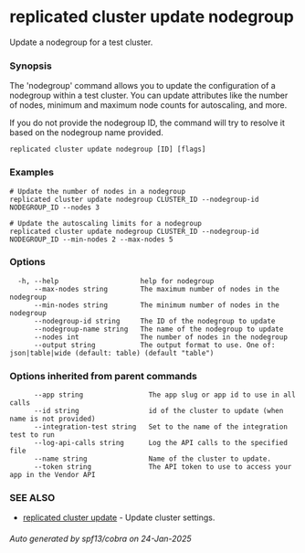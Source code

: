 # replicated cluster update nodegroup

Update a nodegroup for a test cluster.

### Synopsis

The 'nodegroup' command allows you to update the configuration of a nodegroup within a test cluster. You can update attributes like the number of nodes, minimum and maximum node counts for autoscaling, and more.

If you do not provide the nodegroup ID, the command will try to resolve it based on the nodegroup name provided.

```
replicated cluster update nodegroup [ID] [flags]
```

### Examples

```
# Update the number of nodes in a nodegroup
replicated cluster update nodegroup CLUSTER_ID --nodegroup-id NODEGROUP_ID --nodes 3

# Update the autoscaling limits for a nodegroup
replicated cluster update nodegroup CLUSTER_ID --nodegroup-id NODEGROUP_ID --min-nodes 2 --max-nodes 5
```

### Options

```
  -h, --help                    help for nodegroup
      --max-nodes string        The maximum number of nodes in the nodegroup
      --min-nodes string        The minimum number of nodes in the nodegroup
      --nodegroup-id string     The ID of the nodegroup to update
      --nodegroup-name string   The name of the nodegroup to update
      --nodes int               The number of nodes in the nodegroup
      --output string           The output format to use. One of: json|table|wide (default: table) (default "table")
```

### Options inherited from parent commands

```
      --app string                The app slug or app id to use in all calls
      --id string                 id of the cluster to update (when name is not provided)
      --integration-test string   Set to the name of the integration test to run
      --log-api-calls string      Log the API calls to the specified file
      --name string               Name of the cluster to update.
      --token string              The API token to use to access your app in the Vendor API
```

### SEE ALSO

* [replicated cluster update](replicated-cli-cluster-update)	 - Update cluster settings.

###### Auto generated by spf13/cobra on 24-Jan-2025
